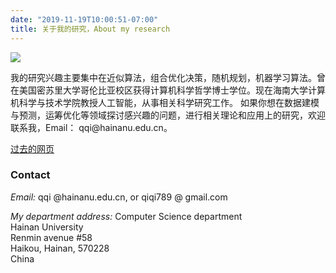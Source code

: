 ```yaml
---
date: "2019-11-19T10:00:51-07:00"
title: 关于我的研究，About my research
---
```


![](/./about_files/Qi_photo2.JPG)

我的研究兴趣主要集中在近似算法，组合优化决策，随机规划，机器学习算法。曾在美国密苏里大学哥伦比亚校区获得计算机科学哲学博士学位。现在海南大学计算机科学与技术学院教授人工智能，从事相关科学研究工作。
如果你想在数据建模与预测，运筹优化等领域探讨感兴趣的问题，进行相关理论和应用上的研究，欢迎联系我，Email： qqi@hainanu.edu.cn。

[过去的网页](https://qiqi789.github.io/research/)


### Contact

*Email:*  qqi @hainanu.edu.cn, 
or qiqi789 @ gmail.com

*My department address:*
Computer Science department <br>
Hainan University  <br>
Renmin avenue #58  <br>
Haikou, Hainan, 570228  <br>
China


<!--[更多最新信息可以访问网页 https://qiqi789.github.io/](https://qiqi789.github.io/) -->



  <div class="clustrmap_2" style="float: right; ">
        
  <script type="text/javascript" id="clustrmaps" src="//cdn.clustrmaps.com/map_v2.js?u=uEEw&d=VW_3s6UMNEB0hjShXsPzqtHsU0Dh8KQpZ2g_VEZI5nw"></script>
        
  </div>